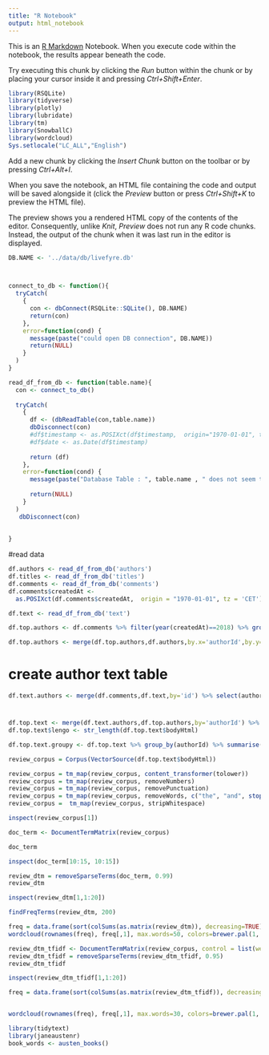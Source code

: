 ```yaml
---
title: "R Notebook"
output: html_notebook
---
```


This is an [R Markdown](http://rmarkdown.rstudio.com) Notebook. When you execute code within the notebook, the results appear beneath the code. 

Try executing this chunk by clicking the *Run* button within the chunk or by placing your cursor inside it and pressing *Ctrl+Shift+Enter*. 

```r
library(RSQLite)
library(tidyverse)
library(plotly)
library(lubridate)
library(tm)
library(SnowballC)
library(wordcloud)
Sys.setlocale("LC_ALL","English")
```

Add a new chunk by clicking the *Insert Chunk* button on the toolbar or by pressing *Ctrl+Alt+I*.

When you save the notebook, an HTML file containing the code and output will be saved alongside it (click the *Preview* button or press *Ctrl+Shift+K* to preview the HTML file).

The preview shows you a rendered HTML copy of the contents of the editor. Consequently, unlike *Knit*, *Preview* does not run any R code chunks. Instead, the output of the chunk when it was last run in the editor is displayed.
```r
DB.NAME <- '../data/db/livefyre.db'



connect_to_db <- function(){
  tryCatch(
    {
      con <- dbConnect(RSQLite::SQLite(), DB.NAME)
      return(con)
    },
    error=function(cond) {
      message(paste("could open DB connection", DB.NAME))
      return(NULL)
    }
  )
}

read_df_from_db <- function(table.name){
  con <- connect_to_db()
  
  tryCatch(
    {
      df <- (dbReadTable(con,table.name))
      dbDisconnect(con)
      #df$timestamp <- as.POSIXct(df$timestamp,  origin="1970-01-01", tz = 'CET')
      #df$date <- as.Date(df$timestamp)
     
      return (df)
    },
    error=function(cond) {
      message(paste("Database Table : ", table.name , " does not seem to exist:"))
     
      return(NULL)
    }
  ) 
   dbDisconnect(con)
  
 
}

```

#read data
```r
df.authors <- read_df_from_db('authors')
df.titles <- read_df_from_db('titles')
df.comments <- read_df_from_db('comments')
df.comments$createdAt <-
  as.POSIXct(df.comments$createdAt,  origin = "1970-01-01", tz = 'CET')

df.text <- read_df_from_db('text')

df.top.authors <- df.comments %>% filter(year(createdAt)==2018) %>% group_by(authorId) %>% summarise(total_comments = n()) #%>% top_n(200)

df.top.authors <- merge(df.top.authors,df.authors,by.x='authorId',by.y='author_id',all.x = TRUE) %>% dplyr::arrange(desc(total_comments))
```



# create author text table

```r
df.text.authors <- merge(df.comments,df.text,by='id') %>% select(authorId,createdAt,bodyHtml)
```

#
```r
df.top.text <- merge(df.text.authors,df.top.authors,by='authorId') %>% filter(authorId=='4191063@ft.fyre.co')
df.top.text$lengo <- str_length(df.top.text$bodyHtml)

df.top.text.groupy <- df.top.text %>% group_by(authorId) %>% summarise(all.text = paste0(bodyHtml, collapse = ""), total_lengo = sum(lengo)) 
```


```r

review_corpus = Corpus(VectorSource(df.top.text$bodyHtml))

review_corpus = tm_map(review_corpus, content_transformer(tolower))
review_corpus = tm_map(review_corpus, removeNumbers)
review_corpus = tm_map(review_corpus, removePunctuation)
review_corpus = tm_map(review_corpus, removeWords, c("the", "and", stopwords("english")))
review_corpus =  tm_map(review_corpus, stripWhitespace)
```
```r
inspect(review_corpus[1])
```

```r
doc_term <- DocumentTermMatrix(review_corpus)

doc_term
```

```r
inspect(doc_term[10:15, 10:15])
```

```r
review_dtm = removeSparseTerms(doc_term, 0.99)
review_dtm
```

```r
inspect(review_dtm[1,1:20])
```

```r
findFreqTerms(review_dtm, 200)
```

```r
freq = data.frame(sort(colSums(as.matrix(review_dtm)), decreasing=TRUE))
wordcloud(rownames(freq), freq[,1], max.words=50, colors=brewer.pal(1, "Dark2"))
```

```r
review_dtm_tfidf <- DocumentTermMatrix(review_corpus, control = list(weighting = weightTfIdf))
review_dtm_tfidf = removeSparseTerms(review_dtm_tfidf, 0.95)
review_dtm_tfidf
```

```r
inspect(review_dtm_tfidf[1,1:20])
```

```r
freq = data.frame(sort(colSums(as.matrix(review_dtm_tfidf)), decreasing=TRUE))


wordcloud(rownames(freq), freq[,1], max.words=30, colors=brewer.pal(1, "Dark2"))
```
```r
library(tidytext)
library(janeaustenr)
book_words <- austen_books()
```

